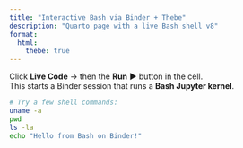 ```yaml
---
title: "Interactive Bash via Binder + Thebe"
description: "Quarto page with a live Bash shell v8"
format:
  html:
    thebe: true
---
```


<div class="thebe-activate"></div>
<div class="thebe-status"></div>


Click **Live Code** → then the **Run** ▶️ button in the cell.  
This starts a Binder session that runs a **Bash Jupyter kernel**.

```bash
# Try a few shell commands:
uname -a
pwd
ls -la
echo "Hello from Bash on Binder!"
```

